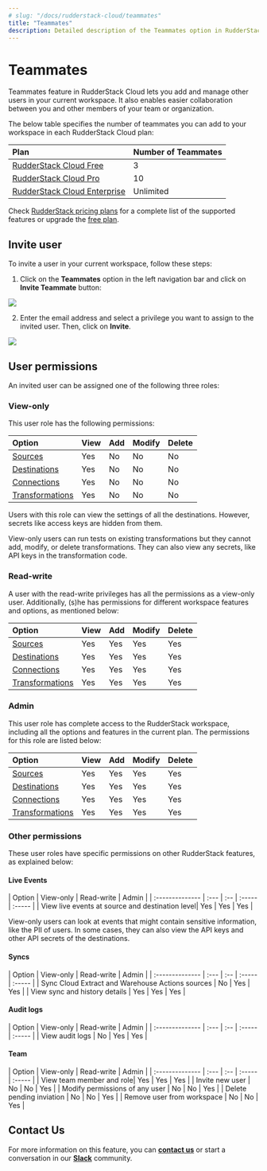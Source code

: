 ```yaml
---
# slug: "/docs/rudderstack-cloud/teammates"
title: "Teammates"
description: Detailed description of the Teammates option in RudderStack Cloud.
---
```


# Teammates

Teammates feature in RudderStack Cloud lets you add and manage other users in your current workspace. It also enables easier collaboration between you and other members of your team or organization.

The below table specifies the number of teammates you can add to your workspace in each RudderStack Cloud plan:

| **Plan**                         | **Number of Teammates** |
| :------------------------------- | :---------------------- |
| [RudderStack Cloud Free](https://app.rudderlabs.com/signup?type=freetrial)       | 3                       |
| [RudderStack Cloud Pro](https://www.rudderstack.com/pricing/)      | 10                      |
| [RudderStack Cloud Enterprise](https://www.rudderstack.com/pricing/) | Unlimited               |

<div class="successBlock">

  Check <a href="https://rudderstack.com/pricing/">RudderStack pricing plans</a> for a
  complete list of the supported features or upgrade the <a href="https://app.rudderstack.com/profile/billing">free plan</a>.
</div>

## Invite user

To invite a user in your current workspace, follow these steps:

1. Click on the **Teammates** option in the left navigation bar and click on **Invite Teammate** button:

<img src="../../assets/image (82).png" />

2. Enter the email address and select a privilege you want to assign to the invited user. Then, click on **Invite**.

<img src="../../assets/team-2.png" />

## User permissions

An invited user can be assigned one of the following three roles:




### View-only

This user role has the following permissions:


| Option       | View | Add | Modify | Delete |
| :----------- | :--- | :-- | :----- | :----- |
| [Sources](https://www.rudderstack.com/docs/get-started/sources/)     | Yes  | No  | No     | No     |
| [Destinations](https://www.rudderstack.com/docs/get-started/destinations/) | Yes  | No  | No     | No     |
| [Connections](https://rudderstack.com/docs/connections/)     | Yes  | No  | No     | No     |
| [Transformations](https://rudderstack.com/docs/transformations/) | Yes  | No  | No     | No     |


<div class="warningBlock">

Users with this role can view the settings of all the destinations. However, secrets like access keys are hidden from them.

</div>


<div class="warningBlock">

View-only users can run tests on existing transformations but they cannot add, modify, or delete transformations. They can also view any secrets, like API keys in the transformation code.

</div>


### Read-write

A user with the read-write privileges has all the permissions as a view-only user. Additionally, (s)he has permissions for different workspace features and options, as mentioned below:


| Option          | View | Add | Modify | Delete |
| :-------------- | :--- | :-- | :----- | :----- |
| [Sources](https://www.rudderstack.com/docs/get-started/sources/)         | Yes  | Yes | Yes    | Yes    |
| [Destinations](https://www.rudderstack.com/docs/get-started/destinations/)    | Yes  | Yes | Yes    | Yes    |
| [Connections](https://rudderstack.com/docs/connections/)      | Yes  | Yes | Yes    | Yes    |
| [Transformations](https://rudderstack.com/docs/transformations/) | Yes  | Yes | Yes    | Yes    |


### Admin

This user role has complete access to the RudderStack workspace, including all the options and features in the current plan. The permissions for this role are listed below:

| Option          | View | Add | Modify | Delete |
| :-------------- | :--- | :-- | :----- | :----- |
| [Sources](https://www.rudderstack.com/docs/get-started/sources/)      | Yes  | Yes | Yes    | Yes    |
| [Destinations](https://www.rudderstack.com/docs/get-started/destinations/)    | Yes  | Yes | Yes    | Yes    |
| [Connections](https://rudderstack.com/docs/connections/)     | Yes  | Yes | Yes    | Yes    |
| [Transformations](https://rudderstack.com/docs/transformations/) | Yes  | Yes | Yes    | Yes    |

### Other permissions

These user roles have specific permissions on other RudderStack features, as explained below:

#### Live Events

| Option          | View-only | Read-write | Admin |
| :-------------- | :--- | :-- | :----- | :----- |
| View live events at source and destination level| Yes  | Yes | Yes  |

<div class="warningBlock">

View-only users can look at events that might contain sensitive information, like the PII of users. In some cases, they can also view the API keys and other API secrets of the destinations.

</div>


#### Syncs

| Option          | View-only | Read-write | Admin |
| :-------------- | :--- | :-- | :----- | :----- |
| Sync Cloud Extract and Warehouse Actions sources  | No  | Yes | Yes  |
| View sync and history details   | Yes  | Yes | Yes  |

#### Audit logs

| Option          | View-only | Read-write | Admin |
| :-------------- | :--- | :-- | :----- | :----- |
| View audit logs | No  | Yes | Yes  |

#### Team

| Option          | View-only | Read-write | Admin |
| :-------------- | :--- | :-- | :----- | :----- |
| View team member and role| Yes  | Yes | Yes  |
| Invite new user | No  | No | Yes  |
| Modify permissions of any user | No  | No | Yes  |
| Delete pending inviation | No  | No | Yes  |
| Remove user from workspace | No  | No | Yes  |


## Contact Us

For more information on this feature, you can [**contact us**](mailto:%20docs@rudderstack.com) or start a conversation in our [**Slack**](https://rudderstack.com/join-rudderstack-slack-community) community.
